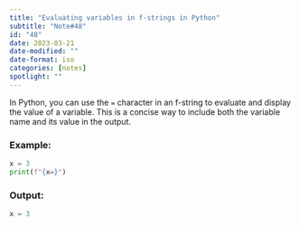 ```yaml
---
title: "Evaluating variables in f-strings in Python"
subtitle: "Note#48"
id: "48"
date: 2023-03-21
date-modified: ""
date-format: iso
categories: [notes]
spotlight: ""
---
```

In Python, you can use the `=` character in an f-string to evaluate and display the value of a variable. This is a concise way to include both the variable name and its value in the output.

### Example:

```python
x = 3
print(f"{x=}")
```

### Output:

```python
x = 3
```
